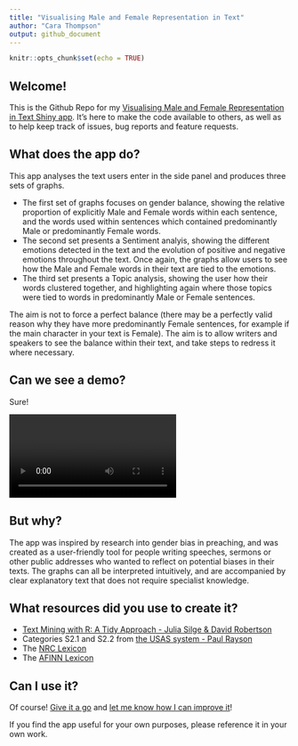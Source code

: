 ```yaml
---
title: "Visualising Male and Female Representation in Text"
author: "Cara Thompson"
output: github_document
---
```


```r
knitr::opts_chunk$set(echo = TRUE)
```

## Welcome!

This is the Github Repo for my [Visualising Male and Female Representation in Text Shiny app](https://cararthompson.shinyapps.io/VisualisingMFRepresentation/). It's here to make the code available to others, as well as to help keep track of issues, bug reports and feature requests. 

## What does the app do? 

This app analyses the text users enter in the side panel and produces three sets of graphs.

* The first set of graphs focuses on gender balance, showing the relative proportion of explicitly Male and Female words within each sentence, and the words used within sentences which contained predominantly Male or predominantly Female words.
* The second set presents a Sentiment analyis, showing the different emotions detected in the text and the evolution of positive and negative emotions throughout the text. Once again, the graphs allow users to see how the Male and Female words in their text are tied to the emotions.
* The third set presents a Topic analysis, showing the user how their words clustered together, and highlighting again where those topics were tied to words in predominantly Male or Female sentences.

The aim is not to force a perfect balance (there may be a perfectly valid reason why they have more predominantly Female sentences, for example if the main character in your text is Female). The aim is to allow writers and speakers to see the balance within their text, and take steps to redress it where necessary.

## Can we see a demo?

Sure!
 
<video controls>
<iframe width="720" height="480" src="demo/demo.mp4" align="middle" frameborder="0" allowfullscreen></iframe>
</video>

## But why?

The app was inspired by research into gender bias in preaching, and was created as a user-friendly tool for people writing speeches, sermons or other public addresses who wanted to reflect on potential biases in their texts. The graphs can all be interpreted intuitively, and are accompanied by clear explanatory text that does not require specialist knowledge. 

## What resources did you use to create it? 

* [Text Mining with R: A Tidy Approach - Julia Silge & David Robertson](https://www.tidytextmining.com/index.html)
* Categories S2.1 and S2.2 from [the USAS system - Paul Rayson](http://ucrel-api.lancaster.ac.uk/usas/tagger.html)
* The [NRC Lexicon](https://onlinelibrary.wiley.com/doi/abs/10.1111/j.1467-8640.2012.00460.x)
* The [AFINN Lexicon](https://arxiv.org/abs/1103.2903)


## Can I use it?

Of course! [Give it a go](https://cararthompson.shinyapps.io/VisualisingMFRepresentation/) and [let me know how I can improve it](https://github.com/cararthompson/VisualisingMFRepresentation/issues)!

If you find the app useful for your own purposes, please reference it in your own work. 